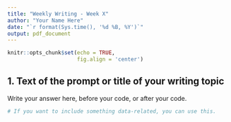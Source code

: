 ```yaml
---
title: "Weekly Writing - Week X"
author: "Your Name Here"
date: "`r format(Sys.time(), '%d %B, %Y')`"
output: pdf_document
---
```


```r
knitr::opts_chunk$set(echo = TRUE,
                      fig.align = 'center')
```

## 1. Text of the prompt or title of your writing topic

Write your answer here, before your code, or after your code.

```r
# If you want to include something data-related, you can use this.
```


